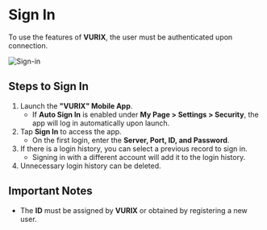 # Sign In

To use the features of **VURIX**, the user must be authenticated upon connection.

<Image alt="Sign-in" caption="How to sign-in VURIX Mobile" src="https://github.com/Innodep/vurix-mobile-docs/blob/main/assets/how-to-sign-in.png?raw=true" />

## Steps to Sign In

1. Launch the **"VURIX" Mobile App**.
   - If **Auto Sign In** is enabled under **My Page > Settings > Security**, the app will log in automatically upon launch.
2. Tap **Sign In** to access the app.
   - On the first login, enter the **Server, Port, ID, and Password**.
3. If there is a login history, you can select a previous record to sign in.
   - Signing in with a different account will add it to the login history.
4. Unnecessary login history can be deleted.

## **Important Notes**

- The **ID** must be assigned by **VURIX** or obtained by registering a new user.
